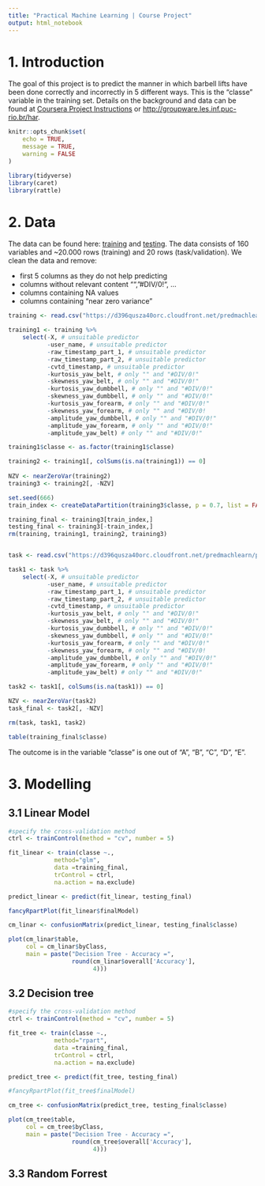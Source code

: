 ```yaml
---
title: "Practical Machine Learning | Course Project"
output: html_notebook
---
```


# 1. Introduction

The goal of this project is to predict the manner in which barbell lifts have been done correctly and incorrectly in 5 different ways.
This is the "classe" variable in the training set. Details on the background and data can be found at [Coursera Project Instructions](https://www.coursera.org/learn/practical-machine-learning/supplement/PvInj/course-project-instructions-read-first%5D) or <http://groupware.les.inf.puc-rio.br/har>.

```r
knitr::opts_chunk$set(
	echo = TRUE,
	message = TRUE,
	warning = FALSE
)

library(tidyverse)
library(caret)
library(rattle)
```

# 2. Data

The data can be found here: [training](https://d396qusza40orc.cloudfront.net/predmachlearn/pml-training.csv) and [testing](https://d396qusza40orc.cloudfront.net/predmachlearn/pml-testing.csv). The data consists of 160 variables and \~20.000 rows (training) and 20 rows (task/validation). We clean the data and remove:

* first 5 columns as they do not help predicting
* columns without relevant content "", "#DIV/0!", ...
* columns containing NA values
* columns containing "near zero variance"


```r
training <- read.csv("https://d396qusza40orc.cloudfront.net/predmachlearn/pml-training.csv")

training1 <- training %>% 
    select(-X, # unsuitable predictor
           -user_name, # unsuitable predictor
           -raw_timestamp_part_1, # unsuitable predictor
           -raw_timestamp_part_2, # unsuitable predictor
           -cvtd_timestamp, # unsuitable predictor
           -kurtosis_yaw_belt, # only "" and "#DIV/0!"
           -skewness_yaw_belt, # only "" and "#DIV/0!"
           -kurtosis_yaw_dumbbell, # only "" and "#DIV/0!"
           -skewness_yaw_dumbbell, # only "" and "#DIV/0!"
           -kurtosis_yaw_forearm, # only "" and "#DIV/0!"
           -skewness_yaw_forearm, # only "" and "#DIV/0!
           -amplitude_yaw_dumbbell, # only "" and "#DIV/0!"
           -amplitude_yaw_forearm, # only "" and "#DIV/0!"
           -amplitude_yaw_belt) # only "" and "#DIV/0!"

training1$classe <- as.factor(training1$classe)

training2 <- training1[, colSums(is.na(training1)) == 0]
    
NZV <- nearZeroVar(training2)
training3 <- training2[, -NZV]

set.seed(666) 
train_index <- createDataPartition(training3$classe, p = 0.7, list = FALSE)

training_final <- training3[train_index,]
testing_final <- training3[-train_index,]
rm(training, training1, training2, training3)


task <- read.csv("https://d396qusza40orc.cloudfront.net/predmachlearn/pml-testing.csv")

task1 <- task %>% 
    select(-X, # unsuitable predictor
           -user_name, # unsuitable predictor
           -raw_timestamp_part_1, # unsuitable predictor
           -raw_timestamp_part_2, # unsuitable predictor
           -cvtd_timestamp, # unsuitable predictor
           -kurtosis_yaw_belt, # only "" and "#DIV/0!"
           -skewness_yaw_belt, # only "" and "#DIV/0!"
           -kurtosis_yaw_dumbbell, # only "" and "#DIV/0!"
           -skewness_yaw_dumbbell, # only "" and "#DIV/0!"
           -kurtosis_yaw_forearm, # only "" and "#DIV/0!"
           -skewness_yaw_forearm, # only "" and "#DIV/0!
           -amplitude_yaw_dumbbell, # only "" and "#DIV/0!"
           -amplitude_yaw_forearm, # only "" and "#DIV/0!"
           -amplitude_yaw_belt) # only "" and "#DIV/0!"

task2 <- task1[, colSums(is.na(task1)) == 0]

NZV <- nearZeroVar(task2)
task_final <- task2[, -NZV]

rm(task, task1, task2)

table(training_final$classe)

```

The outcome is in the variable "classe" is one out of "A", "B", "C", "D", "E".

# 3. Modelling

## 3.1 Linear Model

```r
#specify the cross-validation method
ctrl <- trainControl(method = "cv", number = 5)

fit_linear <- train(classe ~., 
             method="glm", 
             data =training_final, 
             trControl = ctrl,
             na.action = na.exclude)

predict_linear <- predict(fit_linear, testing_final)

fancyRpartPlot(fit_linear$finalModel)

cm_linar <- confusionMatrix(predict_linear, testing_final$classe)

plot(cm_linar$table, 
     col = cm_linar$byClass, 
     main = paste("Decision Tree - Accuracy =",
                  round(cm_linar$overall['Accuracy'], 
                        4)))
```


## 3.2 Decision tree
```r
#specify the cross-validation method
ctrl <- trainControl(method = "cv", number = 5)

fit_tree <- train(classe ~., 
             method="rpart", 
             data =training_final, 
             trControl = ctrl,
             na.action = na.exclude)

predict_tree <- predict(fit_tree, testing_final)

#fancyRpartPlot(fit_tree$finalModel)

cm_tree <- confusionMatrix(predict_tree, testing_final$classe)

plot(cm_tree$table, 
     col = cm_tree$byClass, 
     main = paste("Decision Tree - Accuracy =",
                  round(cm_tree$overall['Accuracy'], 
                        4)))
```

## 3.3 Random Forrest
